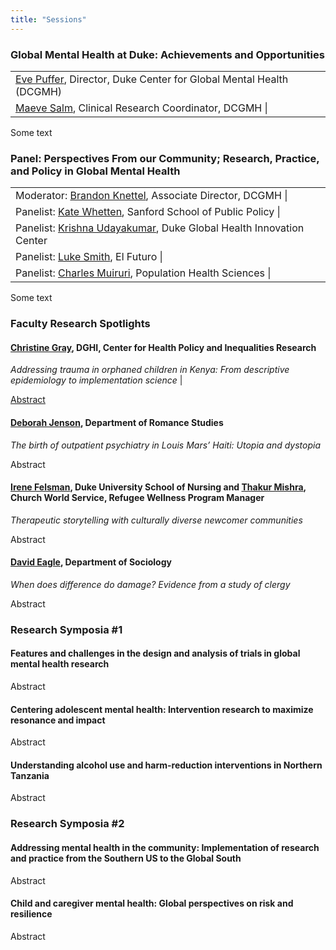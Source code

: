 ```yaml
---
title: "Sessions"
---
```


### Global Mental Health at Duke: Achievements and Opportunities

+:----------+
| [Eve Puffer](https://sites.globalhealth.duke.edu/evepuffer/), Director, Duke Center for Global Mental Health (DCGMH) |
+------+
| [Maeve Salm](https://globalhealth.duke.edu/people/salm-maeve), Clinical Research Coordinator, DCGMH |
+------+

Some text

### Panel: Perspectives From our Community; Research, Practice, and Policy in Global Mental Health

+:----------+
| Moderator: [Brandon Knettel](https://globalhealth.duke.edu/people/knettel-brandon), Associate Director, DCGMH |
+------+
| Panelist: [Kate Whetten](https://globalhealth.duke.edu/people/whetten-kathryn), Sanford School of Public Policy |
+------+
| Panelist: [Krishna Udayakumar](https://dukeghic.org/people/krishna-udayakumar/), Duke Global Health Innovation Center |
+------+
| Panelist: [Luke Smith](https://elfuturo-nc.org/people/david-lucas-luke-smith/), El Futuro |
+------+
| Panelist: [Charles Muiruri](https://globalhealth.duke.edu/people/muiruri-charles), Population Health Sciences |
+------+

Some text

### Faculty Research Spotlights

#### [Christine Gray](https://globalhealth.duke.edu/people/gray-christine), DGHI, Center for Health Policy and Inequalities Research

*Addressing trauma in orphaned children in Kenya: From descriptive epidemiology to implementation science* |

[Abstract]({#gray})

#### [Deborah Jenson](https://sites.fhi.duke.edu/healthhumanitieslab/team/deborah-jenson/), Department of Romance Studies

*The birth of outpatient psychiatry in Louis Mars’ Haiti: Utopia and dystopia*

Abstract

#### [Irene Felsman](https://globalhealth.duke.edu/people/felsman-irene), Duke University School of Nursing and [Thakur Mishra](https://cwsglobal.org/), Church World Service, Refugee Wellness Program Manager

*Therapeutic storytelling with culturally diverse newcomer communities*

Abstract

#### [David Eagle](https://globalhealth.duke.edu/people/eagle-david), Department of Sociology

*When does difference do damage? Evidence from a study of clergy*

Abstract

### Research Symposia #1

#### Features and challenges in the design and analysis of trials in global mental health research

Abstract

#### Centering adolescent mental health: Intervention research to maximize resonance and impact

Abstract

#### Understanding alcohol use and harm-reduction interventions in Northern Tanzania

Abstract

### Research Symposia #2

#### Addressing mental health in the community: Implementation of research and practice from the Southern US to the Global South

Abstract

#### Child and caregiver mental health: Global perspectives on risk and resilience

Abstract
